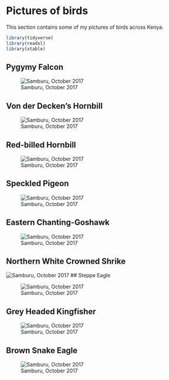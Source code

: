 # Pictures of birds

This section contains some of my pictures of birds across Kenya. 

```r
library(tidyverse)
library(readxl)
library(xtable)

```


## Pygymy Falcon

![Samburu, October 2017](birdpics/pgymy-falcon.jpg)

## Von der Decken's Hornbill

![Samburu, October 2017](birdpics/von-der-deckens-hornbill.jpg)

## Red-billed Hornbill

![Samburu, October 2017](birdpics/red-billed-hornbill.jpg)


## Speckled Pigeon

![Samburu, October 2017](birdpics/speckled-pigeon.jpg)


## Eastern Chanting-Goshawk

![Samburu, October 2017](birdpics/eastern-chanting-goshawk.jpg)

## Northern White Crowned Shrike

![Samburu, October 2017](birdpics/northern-white-crowned-shrike.jpg)
## Steppe Eagle

![Samburu, October 2017](birdpics/steppe-eagle.jpg)

## Grey Headed Kingfisher

![Samburu, October 2017](birdpics/grey-headed-kingfisher.jpg)

## Brown Snake Eagle

![Samburu, October 2017](birdpics/brown-snake-eagle.jpg)

